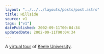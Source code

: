 ```yaml
---
layout: "../../../layouts/posts/post.astro"
title: Hillside
source: v1
tags: ["v1"]
datePublished: 2002-09-11T00:04:34
updatedDate: 2002-09-11T00:04:34
---
```


A [virtual tour][1] of [Keele University][2].

[1]: http://www.keelemba.com/tour/ "Keele MBA: Keele University Campus (heavy Flash/Quicktime)"
[2]: http://www.keele.ac.uk/
